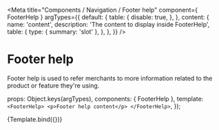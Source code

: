 

<Meta
  title="Components / Navigation / Footer help"
  component={ FooterHelp }
  argTypes={{
    default: {
      table: {
        disable: true,
      },
    },
    content: {
      name: 'content',
      description: 'The content to display inside FooterHelp',
      table: {
        type: {
          summary: 'slot'
        },
      },
    },
  }}
/>

# Footer help

Footer help is used to refer merchants to more information related to the product or feature they're using.

  props: Object.keys(argTypes),
  components: { FooterHelp },
  template: `
  <FooterHelp>
    <p>Footer help content</p>
  </FooterHelp>`,
});

<Canvas>
  <Story name="Footer help">
    {Template.bind({})}
  </Story>
</Canvas>

<ArgsTable story="Footer help" />



